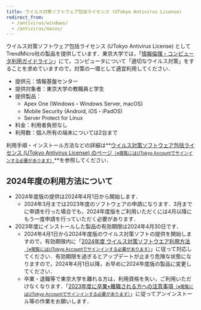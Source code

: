 ```yaml
---
title: ウイルス対策ソフトウェア包括ライセンス (UTokyo Antivirus License)
redirect_from:
  - /antivirus/windows/
  - /antivirus/macos/
---
```



<Mfa100Alert />

ウイルス対策ソフトウェア包括ライセンス (UTokyo Antivirus License) としてTrendMicro社の製品を提供しています．東京大学では，「[情報倫理・コンピュータ利用ガイドライン](https://www.u-tokyo.ac.jp/adm/cie/ja/index.html)」にて，コンピュータについて「適切なウイルス対策」をすることを求めていますので，対策の一環として適宜利用してください．

* 提供元：情報基盤センター
* 提供対象者：東京大学の教職員と学生
* 提供製品：
  * Apex One (Windows・Windows Server, macOS)
  * Mobile Security (Android, iOS・iPadOS)
  * Server Protect for Linux
* 料金：利用者負担なし
* 利用数：個人所有の端末については2台まで

利用手順・インストール方法などの詳細は**[ウイルス対策ソフトウェア包括ライセンス (UTokyo Antivirus License) のページ<small>（※閲覧にはUTokyo Accountでサインインする必要があります）</small>](https://univtokyo.sharepoint.com/:u:/s/antivirus/EZ3Qvmj4LLROlck10EyiwBsBts0PVpjPCZ_qgF6YLJ3ULA)**を参照してください．

## 2024年度の利用方法について

- 2024年度版の提供は2024年4月1日から開始します．
  - 2024年3月までは2023年度のソフトウェアの申請になります．3月までに申請を行った場合でも，2024年度版をご利用いただくには4月以降にもう一度申請を行っていただく必要があります．
- 2023年度にインストールした製品の有効期限は2024年4月30日です．
    - 2024年4月1日から2024年度版のウイルス対策ソフトの提供を開始しますので，有効期限内に「[2024年度 ウイルス対策ソフトウエア利用方法<small>（※閲覧にはUTokyo Accountでサインインする必要があります）</small>](https://univtokyo.sharepoint.com/:u:/s/antivirus/EYbM3GhwjNZMpIxtc6Hzv0oBZZ6YipGL_VCRhqhOcAPV_A)」に従って対応してください．有効期限を過ぎるとアップデートが止まり危険な状態になりますので，2024年4月1日以降，お早めに2024年度版の製品に変更してください．
    - 卒業・退職等で東京大学を離れる方は，利用資格を失い，ご利用いただけなくなります．「[2023年度に卒業•離職される方への注意事項<small>（※閲覧にはUTokyo Accountでサインインする必要があります）</small>](https://univtokyo.sharepoint.com/:u:/s/antivirus/EWHWpO6rbANMnCDH3xtWQjcBtgwnBZ4G9KgIei0VlVSxtA)」に従ってアンインストール等の作業をお願いします．
